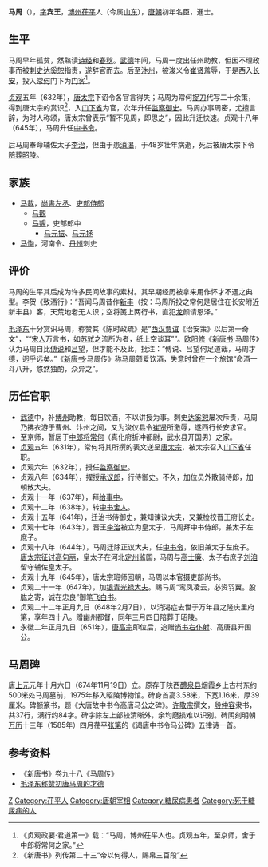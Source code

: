 '''马周'''（{{bd|601年||648年|2月7日|catIdx=M马}}），[[表字|字]]'''宾王'''，[[博州|博州]][[茌平|茌平]]人（今属[[山东|山东]]），[[唐朝|唐朝]]初年名臣，進士。

== 生平 ==
马周早年孤贫，然熟读[[诗经|诗经]]和[[春秋_(书)|春秋]]。[[武德|武德]]年间，马周一度出任州助教，但因不理政事而被[[刺史|刺史]][[达奚恕|达奚恕]]指责，遂辞官而去。后至[[汴州|汴州]]，被浚义令[[崔贤|崔贤]]羞辱，于是西入[[长安|长安]]，投入[[常何|常何]]门下为[[门客|门客]]<ref>《贞观政要·君道第一》载：“马周，博州茌平人也。贞观五年，至京师，舍于中郎将常何之家。”</ref>。

[[貞觀_(唐朝)|贞观]]五年（632年），[[唐太宗|唐太宗]]下诏令各官言得失；马周为常何[[捉刀|捉刀]]代写二十余策，得到唐太宗的赏识<ref>《新唐书》列传第二十三“帝以何得人，赐帛三百段”</ref>，入[[门下省|门下省]]为官，次年升任[[监察御史|监察御史]]。马周办事周密，尤擅言辞，为时人称颂，唐太宗曾表示“暂不见周，即思之”，因此升迁快速。贞观十八年（645年），马周升任[[中书令|中书令]]。

后马周奉命辅佐太子[[李治|李治]]，但由于患[[糖尿病|消渴]]，于48岁壮年病逝，死后被唐太宗下令[[陪葬|陪葬]][[昭陵|昭陵]]。

== 家族 ==
*[[马載|马載]]，[[尚書左丞|尚書左丞]]、[[吏部侍郎|吏部侍郎]]
**[[马觀|马觀]]
**[[马覬|马覬]]，吏部郎中
***[[马元振|马元振]]、[[马元拯|马元拯]]
*[[马恂|马恂]]，河南令、[[丹州|丹州]]刺史

== 评价 ==
马周的生平其后成为许多民间故事的素材。其早期经历被拿来用作怀才不遇之典型。李贺《致酒行》：“吾闻马周昔作[[新丰县_(汉朝)|新丰]]（按：马周所投之常何是居住在长安附近新丰县）客，天荒地老无人识；空将笺上两行书，直犯[[皇帝|龙]]颜请恩泽。”

[[毛泽东|毛泽东]]十分赏识马周，称赞其《陈时政疏》是“[[西汉|西汉]][[贾谊|贾谊]]《治安策》以后第一奇文”，““[[宋人|宋人]]万言书，如[[苏轼|苏轼]]之流所为者，纸上空谈耳””。[[欧阳修|欧阳修]]《[[新唐书|新唐书]]·马周传》认为马周自比[[傅说|傅说]]和[[吕望|吕望]]，但才能不及此，批注：“傅说、吕望何足道哉，马周才德，迥乎远矣。”《[[新唐书|新唐书]]·马周传》称马周颇爱饮酒，失意时曾在一个旅馆“命酒一斗八升，悠然独酌，众异之”。

==历任官职==
* [[武德|武德]]中，补[[博州|博州]]助教，每日饮酒，不以讲授为事。刺史[[达奚恕|达奚恕]]屡次斥责，马周乃拂衣游于曹州、汴州之间，又为浚仪县令[[崔贤|崔贤]]所激辱，遂西行长安求官。
* 至京师，暂居于[[中郎将|中郎将]][[常何|常何]]（真化府折冲都尉，武水县开国男）之家。
* [[貞觀_(唐朝)|贞观]]五年（631年），常何将其所撰的表文送呈[[唐太宗|唐太宗]]，被太宗召入[[门下省|门下省]]任职。
* 贞观六年（632年），授任[[监察御史|监察御史]]。
* 贞观八年（634年），擢授[[承议郎|承议郎]]，行侍御史。不久，加位员外散骑侍郎，加朝散大夫。
* 贞观十一年（637年），拜[[给事中|给事中]]。
* 贞观十二年（638年），转[[中书舍人|中书舍人]]。
* 贞观十五年（641年），迁治书侍御史，兼知谏议大夫，又兼检校晋王府长史。
* 贞观十七年（643年），晋王[[李治|李治]]被立为皇太子，马周拜中书侍郎，兼太子左庶子。
* 贞观十八年（644年），马周迁除正议大夫，任[[中书令|中书令]]，依旧兼太子左庶子。[[唐太宗征讨高句丽|唐太宗征讨高句丽]]，皇太子在河北[[定州|定州]]监国，马周与[[高士廉|高士廉]]、太子右庶子[[刘洎|刘洎]]留守辅佐皇太子。
* 贞观十九年（645年），唐太宗班师回朝，马周以本官摄吏部尚书。
* 贞观二十一年（647年），加[[银青光禄大夫|银青光禄大夫]]。赐马周“鸾凤凌云，必资羽翼。股肱之寄，诚在忠良”御笔[[飞白书|飞白书]]。
* 贞观二十二年正月九日（648年2月7日），以消渴症去世于万年县之隆庆里府第，享年四十八。赠幽州都督，同年三月四日陪葬于昭陵。
* 永徽二年正月九日（651年），[[唐高宗|唐高宗]]即位后，追赠[[尚书右仆射|尚书右仆射]]、高唐县开国公。

==马周碑==
唐[[上元|上元]]元年十月六日（674年11月19日）立。原存于陕西[[醴泉县|醴泉县]]烟霞乡上古村东约500米处马周墓前，1975年移入昭陵博物馆。碑身首高3.58米，下宽1.16米，厚39厘米。碑额篆书，题《大唐故中书令高唐马公之碑》。[[许敬宗|许敬宗]]撰文，[[殷仲容|殷仲容]]隶书，共37行，满行约84字。碑字除左上部较清晰外，余均磨损难以识别。碑阴刻明朝[[万历|万历]]十三年（1585年）四月荏平[[张第|张第]]的《谒唐中书令马公碑》五律诗一首。
{{Quotation|
盖闻（缺）和（缺）神统守（缺）耆艾相盛（缺）静〇寒川能处而不〇〇〇〇之在（缺）百氏之书（缺一字）同（缺）加之。既而神凝物表，久抗梁甫之吟；运拒辙来，思效扶摇之举。方属〇〇域〇〇山（阙）敕公直门下省，修起居注。超综国言，虔司帝举，良直之道，骤简宸心。贞观六年，授（阙）有〇称职，无竞惟人。八年，擢授承议郎，行侍御史。顷之，加位员外散骑侍郎，仍行本职（阙）其式叙。十二年，转守中书舍人。久之，迁持书侍御史。彯缨西掖，润玄绂以申谟；〇步南台，修彤（阙）缅还三代之淳；赞端拱之玄猷，将致五刑之厝。弥纶昌运，寔允具瞻。今上（阙）〇〇兔苑，扈清夜而飞文；挥翰鸿波，入紫宸而衍诰，任遇斯极，时论荣之。及大君秦（阙）违；鸡树含芬，饰五字而摛绚。十八年，除正议大夫，守中书令，仍兼左庶子。前兼朝〇，望重导舆，还（阙）而顺动，-{迺}-留储随驾，近规中山，军国务殷，总归于〇后，（阙）玉立青禁〇〇〇，妙典于金科黄〇，静〇趋博望之仙苑，辟建礼之崇（阙）银青光禄大夫。〇〇飞〇，〇〇於是〇其〇〇；〇〇〇〇，〇无所（阙）幽径，莫不〇〇圣〇，〇发神衷，褒善之义以彰，成人之誉斯盛。（阙）臣特超於终古。俄婴沈瘵，摄饵私庭，分玉馔於仙厨，驿珍羞於御府，纶〇〇发，亦（阙）贞观廿二年正月九日，薨於万年县之隆庆里第，春秋卌八。太宗撤悬流悼，恸结于歼良；今上（阙）如故。诏以其年岁次戊申三月辛巳朔四日甲申，陪葬於昭陵。赙绢布三百段，葬事所须，皆令官给。（阙）怀〇茅社而旌德。永徽二年诏赠高唐县开国公，食邑一千户，恩兼余〇，礼茂〇〇，声尘没而不渝，（阙）吏部尚书，赠幽州都督、高唐县开国公马周，宇量冲深，思用韵举，昔佐藩邱，眷遇兼隆，逮事春坊，雅〇逾切。（阙）轸悼，宜申旌壤之义，兼加延赏之恩。可赠尚书右仆射，馀官封如故。其子载，可朝散郎。〇〇之恩（阙）器式夷简，神情朗晤，天经地义，基百行以立身，睹隩升堂，包四科而敬业。芜室甄量，已见澄清之心；〇岩翘材，（阙）高步文昌之右。体无私於雨露，随方被沾沐之欢；变大造於阴阳，称物荷平分之施。（阙）明，故得任切近机，荣跻上秩。附蝉留影，用表高洁之姿；行马〇〇，更显权奇之略。既而神（阙）于家〇，人莫之知，至是焚之，式符藏用。危纩逾迫，无忘致美之心；隅烛既陈，犹即自〇之节。没而后已（阙）之已后；阴德无爽，缉丕构以增遥。契夺金兰，几凝凄於宿草；芳留玉树，足慰怀於故人。〇〇披文，而为颂曰：
<br>　　姬御畴庸，赵城开国。望高秦右，声驰魏北。奕叶提休，蝉联种德。灵庆斯远，芳〇允塞。（阙）攀柏心〇，餐荼思越。纯虑冥感，至情天发。芟除纤缟，乃综缇缃。弋猎词囿，隐〇文场。岁（阙）几超云幄，累综霜台。清襟月湛，朗议霞开。黄扉夕拜，紫禁朝陪。簪缨〇躅，廊庙登材。（阙）契等埙篪。岁寒增励，夙夜无亏。望竦鹤关，荣昭蟪冕。推毂谋畅，持衡誉（阙）〇赠山陵，归魂毕陌。式陈容卫，载光窀穸，舍玦哀盈，投〇慕积。钧台（阙）贞石，永传来世。
}}

==参考资料==
{{reflist}}
*《[[新唐书|新唐书]]》卷九十八《马周传》
*[https://web.archive.org/web/20070927212321/http://www.ilib.cn/Abstract.aspx?A=ddwx200603018 毛泽东称赞初唐马周的才德]

{{Authority control}}

{{DEFAULTSORT:}}
[[Category:马姓|Z]]
[[Category:茌平人|Category:茌平人]]
[[Category:唐朝宰相|Category:唐朝宰相]]
[[Category:糖尿病患者|Category:糖尿病患者]]
[[Category:死于糖尿病的人|Category:死于糖尿病的人]]